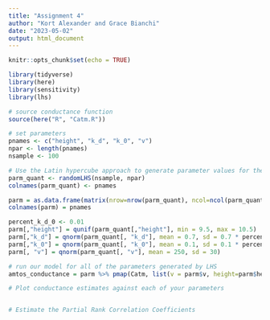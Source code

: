 ```yaml
---
title: "Assignment 4"
author: "Kort Alexander and Grace Bianchi"
date: "2023-05-02"
output: html_document
---
```


```r
knitr::opts_chunk$set(echo = TRUE)

library(tidyverse)
library(here)
library(sensitivity)
library(lhs)
```

```r
# source conductance function
source(here("R", "Catm.R"))

# set parameters
pnames <- c("height", "k_d", "k_0", "v")
npar <- length(pnames)
nsample <- 100

# Use the Latin hypercube approach to generate parameter values for the 4 parameters
parm_quant <- randomLHS(nsample, npar)
colnames(parm_quant) <- pnames

parm = as.data.frame(matrix(nrow=nrow(parm_quant), ncol=ncol(parm_quant)))
colnames(parm) = pnames

percent_k_d_0 <- 0.01
parm[,"height"] = qunif(parm_quant[,"height"], min = 9.5, max = 10.5)
parm[,"k_d"] = qnorm(parm_quant[, "k_d"], mean = 0.7, sd = 0.7 * percent_k_d_0)
parm[,"k_0"] = qnorm(parm_quant[, "k_0"], mean = 0.1, sd = 0.1 * percent_k_d_0)
parm[, "v"] = qnorm(parm_quant[, "v"], mean = 250, sd = 30)
```

```r
# run our model for all of the parameters generated by LHS
amtos_conductance = parm %>% pmap(Catm, list(v = parm$v, height=parm$height, k_o=parm$k_0, k_d=parm$k_d))

# Plot conductance estimates against each of your parameters


# Estimate the Partial Rank Correlation Coefficients
```

